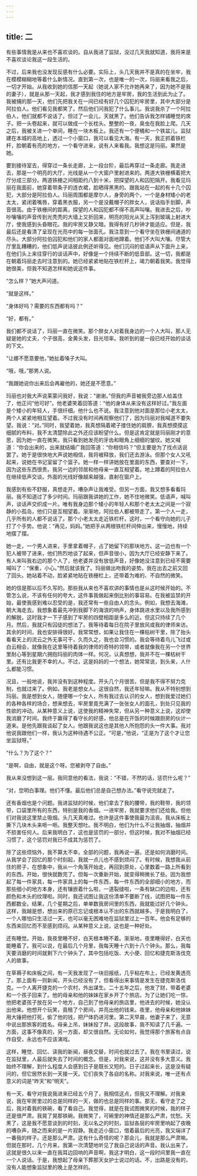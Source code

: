 ```yaml
---
---
---
```

title: 二
---



有些事情我是从来也不喜欢谈的。自从我进了监狱，没过几天我就知道，我将来是不喜欢谈论我这一段生活的。

不过，后来我也没发现反感有什么必要。实际上，头几天我并不是真的在坐牢，我在模模糊糊地等着什么新情况。直到第一次，也是唯一的一次，玛丽来看我之后，一切才开始。从我收到她的信那一天起（她说人家不允许她再来了，因为她不是我的妻子），就是从那一天起，我才感到我住的地方是牢房，我的生活到此为止了。我被捕的那一天，他们先把我关在一间已经有好几个囚犯的牢房里，其中大部分是阿拉伯人。他们看见我都笑了。然后他们问我犯了什么事儿。我说我杀了一个阿拉伯人，他们就都不说话了。但过了一会儿，天就黑了。他们告诉我怎样铺睡觉的席子。把一头卷起来，就可以做成一个长枕头。整整的一夜，臭虫在我脸上爬。几天之后，我被关进一个单间，睡在一块木板上。我还有一个便桶和一个铁盆儿。监狱建在本城的高地上，透过一个小窗口，我可以看见大海。有一天，我正抓着铁栏杆，脸朝着有亮的地方，一个看守进来，说有人来看我。我想这是玛丽。果然是她。

要到接待室去，得穿过一条长走廊，上一段台阶，最后再穿过一条走廊。我走进去，那是一个明亮的大厅，光线是从一个大窗户里射进来的。两道大铁栅横着把大厅分成三部分。两道铁栅之间相距约八到十米，把探望的人和囚犯隔开。我看见玛丽在我面前，她穿着带条子的连衣裙，脸晒得黑黑的。跟我站在一起的有十几个囚犯，大部分是阿拉伯人。玛丽周围都是摩尔人，身旁的两个，一个是身材矮小的老太太，紧闭着嘴唇，穿着黑衣服，另一个是没戴帽子的胖女人，说话指手划脚，声音很高。由于铁栅间的距离，探望的人和囚犯都不得不高声叫嚷。我进去之后，吵吵嚷嚷的声音传到光秃秃的大墙上又折回来，明亮的阳光从天上泻到玻璃上射进大厅，使我感到头昏眼花。我的牢房又静又暗。我得有好几秒钟才能适应。但是，我最后还是看清了呈现在光亮中的每一张面孔。我注意到一个看守坐在铁栅间通道的尽头。大部分阿拉伯囚犯和他们的家人都面对面地蹲着。他们不大叫大嚷。尽管大厅里乱糟糟的，他们低声说话彼此例还听得见。他们沉闷的低语声从下面升上来，在他们头上来往穿行的谈话声中，好像是一个持续不断的低音部。这一切，我都是在朝着玛丽走去时注意到的。她已经紧紧地贴在铁栏杆上，竭力朝着我笑。我觉得她很美，但我不知道怎样和她说这件事。

“怎么样？”她大声问道。

“就是这样。”

“身体好吗？需要的东西都有吗？”

“好，都有。”

我们都不说话了，玛丽一直在微笑。那个胖女人对着我身边的一个人大叫，那人无疑是她的丈夫，个子很高，金黄头发，目光坦率。我听到的是一段已经开始的谈话的下文。

“让娜不愿意要他，”她扯着嗓子大叫。

“哦，哦，”那男人说。

“我跟她说你出来后会再雇他的，她还是不愿意。”

玛丽也对我大声说莱蒙问我好，我说：“谢谢。”但我的声音被我旁边那人给盖住了，他正问“他可好”。他老婆笑着回答道：“他的身体从来没有这样好过。”我左面是个矮小的年轻人，手很纤细。他什么也不说。我注意到他对面是那位小老太太，两个人紧紧地相互望着。不过我没有时间再观察他们了，因为玛丽对我喊道不要失望。我说：“对。”同时，我望着她，我真想隔着裙子搂住她的肩膀，我真想摸摸这细腻的布料，我不太清楚除此之外还应该盼望什么。但是这肯定就是玛丽刚才的意思，因为她一直在微笑。我只看到她发亮的牙齿和眼角上细细的皱纹。她又喊道：“你会出来的，出来就结婚广我回答道：“你相信吗？”但主要是为了找点话说罢了。她于是很快地大声说她相信，我将被释放，我们还去游泳。但那个女人又吼起来，说她在书记室留了个篮子。她一样一样讲她放在里面的东西，要查对一下，因为这些东西很贵。我另一边的邻居和他母亲一直互相望着。地上蹲着的阿拉伯人在继续低声交谈。外面的光线好像越来越强，直射在窗户上。

我感到有些不舒服，真想走开。嘈杂声让我难受。但另一方面，我又想多看看玛丽。我不知道过了多少时间。玛丽跟我讲她的工作，她不住地微笑。低语声，喊叫声，谈话声交织成一片。唯有我身边那个矮小的年轻人和那个老太太之间是一个寂静的小孤岛，他们只是互相望着。渐渐地，阿拉伯人都被带走了。第一个人一走，几乎所有的人都不说话了。那个小老太太走近铁栏杆，这时，一个看守向她的儿子打了个手势。他说：“再见，妈妈。”她把手从两根铁栏杆间伸出来，慢慢地，持续地摆了摆。

她一走，一个男人进来，手里拿着帽子，占了她留下的那块地方。这一边也有一个犯人被带了进来，他们热烈地谈了起来，但声音很小，因为大厅已经安静下来了。有人来叫我右边的那个人了，他老婆并没有放低声音，好像她没注意到已经不需要喊叫了：“保重，小心。”然后就该我了。玛丽做出吻我的姿势。我在出去之前又回了回头。她站着不动，脸紧紧地贴在铁栅栏上，还带着为难的、不自然的微笑。

她的信是那以后不久写的。那些我从来也不喜欢讲的事情也是从这时候开始的。不管怎么说，不该有任何的夸大，这件事我做起来倒比别的事容易。在我被监禁的开始，最使我感到难以忍受的是，我还常有一些自由人的念头。例如，我想去海滩，朝大海走去。我想象着最先冲到我脚下的海浪的响声，身体跳进水里以及我所感到的解脱，这时我才一下子感到了牢房的四壁相距是多么的近。但这只持续了几个月。然后，我就只有囚徒的想法了。我等待着每日在院子里放风或我的律师来访。其余的时间，我也安排得很好。我常常想，如果让我住在一棵枯树干里，除了抬头看看天上的流云之外无事可干，久而久之，我也会习惯的。我会等待着鸟儿飞过或白云相会，就像我在这里等待着我的律师的奇特的领带，或者就像我在另一个世界里耐心等到星期六拥抱玛丽的肉体一样。何况，认真想想，我并不在一棵枯树干里。还有比我更不幸的人。不过，这是妈妈的一个想法，她常常说，到头来，人什么都能习惯。

况且，一般地说，我并没有到这种程度。开头几个月很苦。但是我不得不努力克制，也就过来了。例如，我老是想女人。这很自然，我还年轻嘛。我从不特别想到玛丽。我是想到女人，随便哪一个女人，所有我过去认识的女人，想到我爱过她们的各种各样的场合，想来想去，牢房里竟充满了一张张女人的面孔，到处只见我的性欲的冲动。从某种意义上说，这使我的精神失常，但从另一种意义上说，这却使我消磨了时间。我终于赢得了看守长的好感，他总是在开饭的时候跟厨房的伙计一道来。是他先跟我谈起了女人。他跟我说这也是其他人所抱怨的头一件大事。我对他说我跟他们一样，我认为这种待遇不公正。“可是，”他说，“正是为了这个才让您坐监狱呀。”

“什么？为了这个？”

“是啊，自由，就是这个呀。您被剥夺了自由。”

我从来没想到这一层。我同意他的看法，我说：“不错，不然的话，惩罚什么呢？”

“对，您明白事理。他们不懂。最后他们总是自己想办法。”看守说完就走了。

还有香烟也是个问题。我进监狱的时候，他们拿去了我的腰带，我的鞋带，我的领带，口袋里所有的东西，特别是我的香烟。一进牢房，我就要求他们还给我。但他们对我说这里禁止吸烟。头几天真难过。也许是这件事使我最为沮丧。我从床板上撕下几块木头来咂一咂。我整天想吐。我不明白，他们为什么不让我抽烟，抽烟并不损害任何人。后来我明白了，这也是惩罚的一部分，但这时候，我对不抽烟已经习惯了，这个惩罚对我已不成其为惩罚了。

除了这些烦恼外，我不算太不幸。全部的问题，我再说一遍，还是如何消磨时间。从我学会了回忆的那个时刻起，我就一点儿也不感到烦闷了。有时候，我想我从前住的房子，在想象中，我从一个角落开始走，再回到原处，心里数着一路上所看到的东西。开始，很快就数完了。但每一次重新开始，就变得稍微长了些。因为我想起了每一件家具，每一件家具上的每一件东西，每一件东西的全部细小的地方，而那些细小的地方本身，还有镶嵌着什么啦，一道裂缝啦，一条有缺口的边啦，还有颜色和木头的纹理啦。同时，我还试图让我这份清单不要断了线，试图把每一件东西都数全。结果，几个星期之后，单单数我房间里的东西，我就能过好几个钟头。这样，我越是想，想出来的原已忘记或根本认不出的东西就越多。于是我明白了，一个人哪怕只生活过一天，也可以毫无困难地在监狱里过上一百年。他会有足够的东西来回忆而不至感到烦闷。从某种意义上说，这也是一种好处。

还有睡觉。开始，我夜里睡不好，白天根本睡不着。渐渐地，夜里睡得好，白天也能睡着了。我可以说，在最后几个月里，我每天睡十六到十八个钟头。那么，我每天要消磨的时间就剩下六个钟头了，其中包括吃饭、大小便、回忆和捷克斯洛伐克人的故事。

在草褥子和床板之间，有一天我发现了一块旧报纸，几乎粘在布上，已经发黄透亮了。那上面有一则新闻，开头已经没有了，但看得出来事情是发生在捷克斯洛伐克。一个人离开捷克的一个农村，外出谋生。二十五年之后，他发了财，带着老婆和一个孩子回来了。他的母亲和他的妹妹在家乡开了个旅店。为了让她们吃一惊，他把老婆孩子放在另一个地方，自己到了他母亲的旅店里，他进去的时候，她没认出他来。他想开个玩笑，竟租了个房间，并亮出他的钱来。夜里，他母亲和他妹妹用大锤把他打死，偷了他的钱，把尸体扔进河里。第二天早晨，他妻子来了，无意中说出那旅客的姓名。母亲上吊，妹妹投了井。这段故事，我不知读了几千遍。一方面，这事不像真的，另一方面，却又很自然。无论如何，我觉得那个旅客有点自作自受，永远也不应该演戏。

这样，睡觉、回忆、读我的新闻，昼夜交替，时间也就过去了。我在书里读过，说在监狱里，人最后就失去了时间的概念。但是，对我来说，这并没有多大意义。我始终不理解，到什么程度人会感到日子是既长又短的。日子过起来长，这是没有疑问的，但它居然长到一天接一天。它们丧失了各自的名称。对我来说，唯一还有点意义的词是“昨天”和“明天”。

有一天，看守对我说我进来已经五个月了，我相信这点，但我又不理解。对我来说，我在牢房里过的总是同样的一天，做的也总是同样的事。那无，看守走了之后，我对着我的铁碗，看了看自己。我觉得，就是在我试图微笑的时候，我的样子还是很严肃。我晃了晃那铁碗。我微笑了，可碗里的神情还是那么严肃，忧愁。天黑了，这是我不愿意谈到的时刻，无以名之的时刻，监狱各层的牢房里响起了夜晚的嘈杂声，随之而来的是一片寂静。我走近小窗口，借着最后的光亮，我又端详了一番我的样子。还是那么严肃。这有什么奇怪的呢？那会儿，我就是那么严肃嘛。但就在那时，几个月来，我第一次清楚地听见了我自己说话的声音。我认出来了，这就是很久以来一直在我耳边回响的声音啊，我这才明白，这一段时间里我一直在一个人说话。于是，我想起了母亲下葬那天女护士说过的话。不，出路是没有的，没有人能想象监狱里的晚上是怎样的。